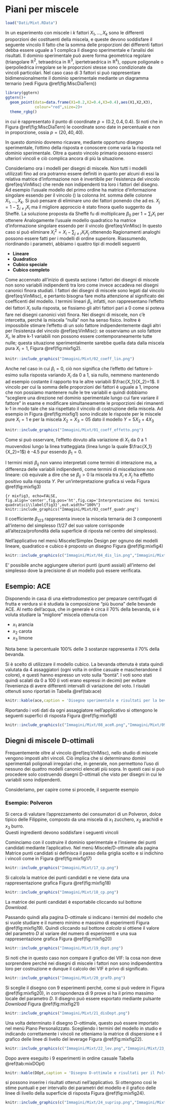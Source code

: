 # Piani per miscele


```r
load("Dati/Mixt.RData")
```

In un esperimento con miscele i $k$ fattori $X_1, \dots, X_k$ sono le differenti proporzioni dei costituenti della miscela, e queste devono soddisfare il seguente vincolo
 \begin{equation}
    X_1+\cdots+X_k=1.
    (\#eq:VinMisc)
 \end{equation}
Il fatto che la somma delle proporzioni dei differenti fattori debba essere uguale a $1$ complica il disegno sperimentale e l'analisi dei risultati. Il dominio sperimentale può avere forma geometrica regolare (triangolare $\mathbb{R}^2$, tetraedrica in $\mathbb{R}^3$, ipertetraedrica in $\mathbb{R}^k$), oppure poligonale o iperpoliedrica irregolare se le proporzioni stesse sono condizionate da vincoli particolari.
Nel caso caso di $3$ fattori si può rappresentare bidimensionalmente il dominio sperimentale mediante un diagramma ternario (vedi Figura \@ref(fig:MiscDiaTern))

```r
library(ggtern)
ggtern()+
  geom_point(data=data.frame(X1=0.2,X2=0.4,X3=0.4),aes(X1,X2,X3),
             colour="red",size=2)+
  theme_rgbg()
```

in cui è rappresentato il punto di coordinate $p=(0.2,0.4,0.4)$. Si noti che in Figura \@ref(fig:MiscDiaTern) le coordinate sono date in percentuale e non in proporzione, ossia $p=(20,40,40)$.

In questo dominio dovremo ricavare, mediante opportuno disegno sperimentale, l'ottimo della risposta e conoscere come varia la risposta nel dominio sperimentale.
Oltre a questo vincolo primario possono esserci ulteriori vincoli e ciò complica ancora di più la situazione.

Consideriamo ora i modelli per disegni di miscele. Non tutti i modelli utilizzati fino ad ora potranno essere definiti in quanto per alcuni di essi la relativa matrice d'informazione non è invertibile per l'esistenza del vincolo \@ref(eq:VinMisc) che rende non indipendenti tra loro i fattori del disegno. 
Ad esempio l'usuale modello del primo ordine
\begin{equation*}
    Y=\beta_0+\sum_{i=1}^k\beta_iX_i+\epsilon
\end{equation*}
ha matrice d'informazione singolare essendo per il vincolo (\ref{eq:VinMisc}) la colonna *Int.* somma delle colonne $X_1,\dots,X_k$. Si può pensare di eliminare uno dei fattori ponendo che ad es. $X_j=1-\sum_{i\neq j}X_i$ ma il migliore approccio è stato finora quello suggerito da Sheffé. La soluzione proposta da Sheffé fu  di moltiplicare $\beta_0$ per $1=\sum_iX_i$ per ottenere
\begin{equation*}
    Y=\sum_{i=1}^k(\beta_0+\beta_i)X_i+\epsilon.
\end{equation*}
Analogamente l'usuale modello quadratico
\begin{equation*}
    Y=\sum_{i=1}^k\beta_iX_i+\sum_{i=1}^k\sum_{j>i}\beta_{ij}X_iX_j+\sum_{i=1}^k\beta_{ii}X_i^2+
    \epsilon
\end{equation*}
ha matrice d'informazione singolare essendo per il vincolo \@ref(eq:VinMisc)
\begin{equation*}
    X_i^2=X_iX_i=X_i(1-\sum_{j\neq i}X_j)=X_i-\sum_{j\neq i}X_iX_j.
\end{equation*}
In questo caso si può eliminare
$X_i^2=X_i-\sum_{j\neq i}X_iX_j$ ottenendo
\begin{equation*}
    Y=\sum_{i=1}^k(\beta_i+\beta_{ii})X_i++\sum_{i=1}^k\sum_{j>i}(\beta_{ij}-\beta_{ii}-\beta_{jj})X_iX_j
    +\epsilon.
\end{equation*}
Ragionamenti analoghi possono essere fatti per i modelli di ordine superiore.
Riassumendo, riordinando i parametri, abbiamo i quattro tipi di modelli seguenti

- **Lineare**
\begin{equation*}
    Y=\sum_{i=1}^k\beta_iX_i+\epsilon
\end{equation*}
- **Quadratico**
\begin{equation*}
    Y=\sum_{i=1}^k\beta_iX_i+\sum_{i=1}^k\sum_{j>i}\beta_{ij}X_iX_j+\epsilon
\end{equation*}
- **Cubico speciale**
\begin{equation*}
    Y=\sum_{i=1}^k\beta_iX_i+\sum_{i=1}^k\sum_{j>i}\beta_{ij}X_iX_j+
    +\sum_{i=1}^k\sum_{j>i}\sum_{k>j}\beta_{ijk}X_iX_jX_k+\epsilon
\end{equation*}
- **Cubico completo**
\begin{equation*}
    Y=\sum_{i=1}^k\beta_iX_i+\sum_{i=1}^k\sum_{j>i}\beta_{ij}X_iX_j+
    +\sum_{i=1}^k\sum_{j>i}\delta_{ij}X_iX_j(X_i-X_j)+
    +\sum_{i=1}^k\sum_{j>i}\sum_{k>j}\beta_{ijk}X_iX_jX_k+\epsilon.
\end{equation*}

Come accennato all'inizio di questa sezione i fattori dei disegni di miscele non sono  variabili indipendenti tra loro come invece accadeva nei disegni canonici finora studiati. I fattori dei disegni di miscele sono legati dal vincolo \@ref(eq:VinMisc), e pertanto bisogna fare molta attenzione al significato dei coefficenti del modello. I termini lineari $\beta_i$, infatti, non rappresentano l'effetto dei fattori $X_i$ sulla risposta, se fissiamo gli altri fattori pari a 0 come si poteva fare nei disegni canonici visti finora. Nei disegni di miscele, non c'è intercetta, perché la miscela "nulla" non ha senso fisico. Inoltre è impossibile stimare l'effetto di un solo fattore indipendentemente dagli altri per l'esistenza del vincolo \@ref(eq:VinMisc): se osserviamo un solo fattore $X_i$, le altre k-1 variabili non possono essere contemporaneamente tutte nulle; questa situazione sperimentalmente sarebbe quella data dalla miscela pura $X_i=1$, Figura \@ref(fig:mixfig2).

```r
knitr::include_graphics("Immagini/Mixt/02_coeff_lin.png")
```

Anche nel caso in cui $\beta_i=0$, ciò non significa che l'effetto del fattore i-esimo sulla risposta variando $X_i$  da 0 a 1, sia nullo, nemmeno mantenendo ad esempio costante il rapporto tra le altre variabili $\frac{X_1}{X_2}=1$. Il vincolo per cui la somma delle proporzioni dei fattori è uguale a 1, impone che non possiamo mantenere nulle le tre variabili e quindi dobbiamo "scegliere una direzione nel dominio sperimentale lungo cui fare variare il fattore" in esame e modificare simultaneamente le proporzioni dei rimanenti k-1 in modo tale che sia rispettato il vincolo di costruzione della miscela. Ad esempio in Figura \@ref(fig:mixfig1) sono indicate le risposte per le miscele pure $X_i=1$ e per la miscela $X_2=X_3=05$ dato il modello $Y=5X_2+4X_3$

```r
knitr::include_graphics("Immagini/Mixt/01_coeff_effetto.png")
```

Come si può osservare, l'effetto dovuto alla variazione di $X_1$ da 0 a 1 muovendosi lungo la linea tratteggiata (linea lungo la quale $\frac{X_1}{X_2}=1$) è -4.5 pur essendo $\beta_1=0$.


I termini misti $\beta_{ij}$ non vanno interpretati come termini di interazione ma, a differenza delle variabili indipendenti, come termini di miscelazione non lineare: ciò equivale a dire che se $\beta_{ij}>0$ la miscela tra $X_i$ e $X_j$ ha effetto positivo sulla risposta $Y$. Per un'interpretazione grafica si veda Figura \@ref(fig:mixfig3)

```{r mixfig3, echo=FALSE, fig.align='center',fig.pos='ht',fig.cap='Interpretazione dei termini quadratici\\label{fig3}',out.width="100%"}
knitr::include_graphics("Immagini/Mixt/03_coeff_quadr.png")
```

Il coefficiente $\beta_{123}$ rappresenta invece la miscela ternaria dei 3 componenti all'interno del simplesso (1/27 del suo valore corrisponde all'altezza/profondità della superficie di riposta nel centro del simplesso).


Nell'applicativo nel menù Miscele/Simplex Design per ognuno dei modelli lineare, quadratico e cubico è proposto un disegno Figura \@ref(fig:mixfig4)

```r
knitr::include_graphics(c("Immagini/Mixt/04_dis_lin.png","Immagini/Mixt/05_dis_quad.png","Immagini/Mixt/06_dis_cub.png","Immagini/Mixt/07_dis_cub.png"))
```

E' possibile anche aggiungere ulteriori punti (punti assiali) all'interno del simplesso dove la precisione di un modello può essere verificata.

## Esempio: ACE

Disponendo in casa di una elettrodomestico per preparare centrifugati di frutta e verdura si è studiata la composizione "più buona" delle bevande ACE. Al netto dell'acqua, che in generale è circa il 70% della bevanda, si è voluta studiare la "migliore" miscela ottenuta con 

+ $x_1$ arancia
+ $x_2$ carota
+ $x_3$ limone

Nota bene: la percentuale 100% delle 3 sostanze rappresenta il 70% della bevanda.

Si è scelto di utilizzare il modello cubico. La bevanda ottenuta è stata quindi valutata da 4 assaggiatori (ogni volta in ordine casuale e mascherandone il colore), e questi hanno espresso un voto sulla "bontà". I voti sono stati quindi scalati da 0 a 100 (i voti erano espressi in decimi) per evitare l'evenienza di avere differenti intervalli di variazione del voto. I risulati ottenuti sono riportati in Tabella \@ref(tab:ace)

```r
knitr::kable(ace,caption = 'Disegno sperimentale e risultati per la bevanda ACE')
```

Riportando i voti dati da ogni assaggiatore nell'applicativo si ottengono le seguenti superfici di risposta Figura \@ref(fig:mixfig8)

```r
knitr::include_graphics(c("Immagini/Mixt/08_aceR.png","Immagini/Mixt/09_aceP.png","Immagini/Mixt/10_aceM.png","Immagini/Mixt/11_aceD.png"))
```

\newpage
## Diegni di miscele D-ottimali
Frequentemente oltre al vincolo \@ref(eq:VinMisc), nello studio di miscele vengono imposti altri vincoli. Ciò implica che si determinano domini sperimentali poligonali irregolari che, in generale, non permettono l'uso di nessuno dei quattro modelli canonici elencati più sopra. In questi casi si può procedere solo costruendo disegni D-ottimali che visto per disegni in cui le variabili sono indipendenti. 

Consideriamo, per capire come si procede, il seguente esempio

### Esempio: Polveron
Si cerca di valutare l'apprezzamento dei consumatori di un Polveron, dolce tipico delle Filippine, composto da una miscela di $x_1$ zucchero, $x_2$ arachidi e $x_3$ burro.   
Questi ingredienti devono soddisfare i seguenti vincoli
\begin{eqnarray*}
  0.00& \leq x1 \leq & 0.80\\
  0.10&\leq x2 \leq & 0.95 \\
  0.05&\leq x3 \leq & 0.50
\end{eqnarray*}

Cominciamo con il costruire il dominio sperimentale e l'insieme dei punti candidati mediante l'applicativo. Nel menù Miscele/D-ottimale alla pagina Matrice punti candidati si definisca il passo della griglia scelto e si indichino i vincoli come in Figura \@ref(fig:mixfig17)

```r
knitr::include_graphics("Immagini/Mixt/17_cp.png")
```

Si calcola la matrice dei punti candidati e ne viene data una rappresentazione grafica Figura \@ref(fig:mixfig18)

```r
knitr::include_graphics("Immagini/Mixt/18_cp.png")
```

La matrice dei punti candidati è esportabile cliccando sul bottone *Download*. 

Passando quindi alla pagina D-ottimale si indicano i termini del modello che si vuole studiare e il numero minimo e massimo di esperimenti Figura \@ref(fig:mixfig19). Quindi cliccando sul bottone *calcola* si ottiene il valore del parametro $D$ al variare del numero di esperimenti e una sua rappresentazione grafica Figura \@ref(fig:mixfig20)

```r
knitr::include_graphics("Immagini/Mixt/19_dopt.png")
```
Si noti che in questo caso non compare il grafico dei VIF: la cosa non deve sorprendere perché nei disegni di miscele i fattori non sono indipendentitra loro  per costruzione e dunque il calcolo dei VIF è privo di significato.

```r
knitr::include_graphics("Immagini/Mixt/20_grafD.png")
```

Si sceglie il disegno con 9 esperimenti perché, come si può vedere in Figura \@ref(fig:mixfig20), in corrispondenza di 9 prove si ha il primo massimo locale del parametro $D$. Il disegno può essere esportato mediante pulsante *Download* Figura \@ref(fig:mixfig21)

```r
knitr::include_graphics("Immagini/Mixt/21_disDopt.png")
```

Una volta determinato il disegno D-ottimale, questo può essere importato nel menù Piano Personalizzato. Scegliendo i termini del modello in studio e indicando correttamente i vincoli ne otteniamo la matrice di dispersione e il grafico delle linee di livello del leverage Figura \@ref(fig:mixfig22).

```r
knitr::include_graphics(c("Immagini/Mixt/22_lev.png","Immagini/Mixt/23_lev.png"))
```

Dopo avere eseguito i 9 esperimenti in ordine casuale Tabella \@ref(tab:mixDOpt)

```r
knitr::kable(DOpt,caption = 'Disegno D-ottimale e risultati per il Polveron ')
```

si possono inserire i risultati ottenuti nell'applicativo. Si ottengono così le stime puntuali e per intervallo dei parametri del modello e il grafico delle linee di livello della superficie di risposta Figura \@ref(fig:mixfig24).

```r
knitr::include_graphics(c("Immagini/Mixt/24_suprisp.png","Immagini/Mixt/25_suprisp.png"))
```
